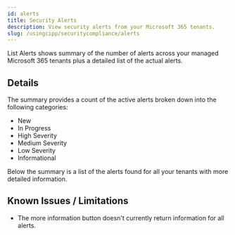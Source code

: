 ```yaml
---
id: alerts
title: Security Alerts
description: View security alerts from your Microsoft 365 tenants.
slug: /usingcipp/securitycompliance/alerts
---
```


List Alerts shows summary of the number of alerts across your managed Microsoft 365 tenants plus a detailed list of the actual alerts.

## Details

The summary provides a count of the active alerts broken down into the following categories:

* New
* In Progress
* High Severity
* Medium Severity
* Low Severity
* Informational

Below the summary is a list of the alerts found for all your tenants with more detailed information.

## Known Issues / Limitations

* The more information button doesn't currently return information for all alerts.

<OtherIssues />
